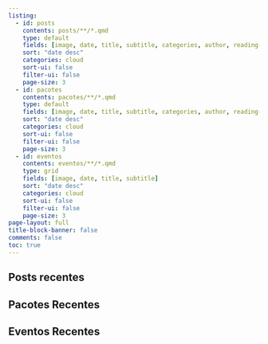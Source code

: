 ```yaml
---
listing:
  - id: posts
    contents: posts/**/*.qmd
    type: default
    fields: [image, date, title, subtitle, categories, author, reading-time]
    sort: "date desc"
    categories: cloud
    sort-ui: false
    filter-ui: false
    page-size: 3
  - id: pacotes
    contents: pacotes/**/*.qmd
    type: default
    fields: [image, date, title, subtitle, categories, author, reading-time]
    sort: "date desc"
    categories: cloud
    sort-ui: false
    filter-ui: false
    page-size: 3   
  - id: eventos
    contents: eventos/**/*.qmd
    type: grid
    fields: [image, date, title, subtitle]
    sort: "date desc"
    categories: cloud
    sort-ui: false
    filter-ui: false
    page-size: 3  
page-layout: full
title-block-banner: false
comments: false
toc: true
---
```


## Posts recentes

::: {#posts}
:::

## Pacotes Recentes

::: {#pacotes}
:::

## Eventos Recentes

::: {#eventos}
:::

